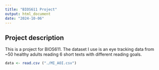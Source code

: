 ```yaml
---
title: "BIOS611 Project"
output: html_document
date: "2024-10-06"
---
```

## Project description

This is a project for BIOS611. The dataset I use is an eye tracking data from ~50 healthy adults reading 6 short texts with different reading goals. 

```r
data <- read.csv ("./MI_AOI.csv")
```
